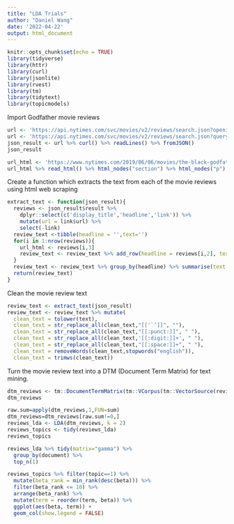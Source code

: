 ```yaml
---
title: "LDA Trials"
author: "Daniel Wang"
date: '2022-04-22'
output: html_document
---
```


```r
knitr::opts_chunk$set(echo = TRUE)
library(tidyverse)
library(httr)
library(curl)
library(jsonlite)
library(rvest)
library(tm)
library(tidytext)
library(topicmodels)
```

Import Godfather movie reviews

```r
url <- 'https://api.nytimes.com/svc/movies/v2/reviews/search.json?opening-date=2000-01-01:2020-01-01&api-key=52utY7TeqStbbVwadabbLam6qUdac7d5'
url <- 'https://api.nytimes.com/svc/movies/v2/reviews/search.json?query=godfather&api-key=52utY7TeqStbbVwadabbLam6qUdac7d5'
json_result <- url %>% curl() %>% readLines() %>% fromJSON()
json_result
```

```r
url_html <- 'https://www.nytimes.com/2019/06/06/movies/the-black-godfather-review.html'
url_html %>% read_html() %>% html_nodes("section") %>% html_nodes("p") %>% html_text2()
```

Create a function which extracts the text from each of the movie reviews using html web scraping

```r
extract_text <- function(json_result){
  reviews <- json_result$result %>% 
    dplyr::select(c('display_title','headline','link')) %>% 
    mutate(url = link$url) %>%
    select(-link)
  review_text <-tibble(headline = '',text='')
  for(i in 1:nrow(reviews)){
    url_html <- reviews[i,3]
    review_text <- review_text %>% add_row(headline = reviews[i,2], text = url_html %>% read_html() %>% html_nodes("section") %>% html_nodes("p") %>% html_text2())
  }
  review_text <- review_text %>% group_by(headline) %>% summarise(text = paste(text,collapse = " "))
  return(review_text)
}
```

Clean the movie review text

```r
review_text <- extract_text(json_result)
review_text <- review_text %>% mutate(
  clean_text = tolower(text),
  clean_text = str_replace_all(clean_text,"[['`’]]", ""), 
  clean_text = str_replace_all(clean_text,"[[:punct:]]", " "),
  clean_text = str_replace_all(clean_text,'[[:digit:]]+', " "),
  clean_text = str_replace_all(clean_text,"[[:space:]]+", " "),
  clean_text = removeWords(clean_text,stopwords("english")),
  clean_text = trimws(clean_text)) 

```

Turn the movie review text into a DTM (Document Term Matrix) for text mining.

```r
dtm_reviews <- tm::DocumentTermMatrix(tm::VCorpus(tm::VectorSource(review_text$clean_text)),control=list(wordLengths=c(1,Inf)))
dtm_reviews
```

```r
raw.sum=apply(dtm_reviews,1,FUN=sum)
dtm_reviews=dtm_reviews[raw.sum!=0,]
reviews_lda <- LDA(dtm_reviews, k = 2)
reviews_topics <- tidy(reviews_lda)
reviews_topics
```

```r
reviews_lda %>% tidy(matrix="gamma") %>%
  group_by(document) %>%
  top_n(1)
```


```r
reviews_topics %>% filter(topic==1) %>% 
  mutate(beta_rank = min_rank(desc(beta))) %>% 
  filter(beta_rank <= 10) %>% 
  arrange(beta_rank) %>%
  mutate(term = reorder(term, beta)) %>% 
  ggplot(aes(beta, term)) + 
  geom_col(show.legend = FALSE)
```